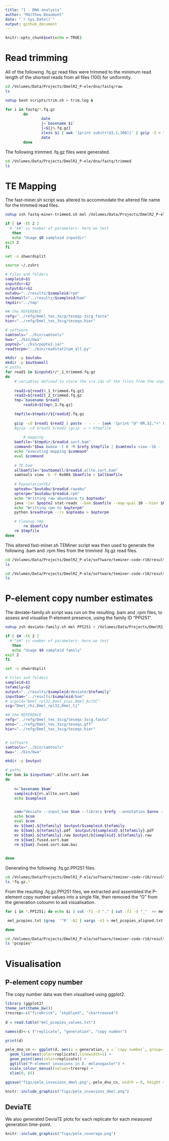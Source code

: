```yaml
---
title: "1 - DNA analysis"
author: "Matthew Beaumont"
date: "`r Sys.Date()`"
output: github_document
---
```


```bash
knitr::opts_chunk$set(echo = TRUE)
```

# Read trimming

All of the following .fq.gz read files were trimmed to the minimum read length of the shortest reads from all files (100) for uniformity.

```bash
cd /Volumes/Data/Projects/DmelR2_P-ele/dna/fastq/raw 
ls
```

```bash
nohup bash scripts/trim.sh > trim.log &
```

```bash
for i in fastq/*.fq.gz
        do 
                date
                j=`basename $i`
                j=${j%.fq.gz}
                zless $i | awk '{print substr($1,1,100)}' | gzip -9 > fastq/trimmed/${j}_trimmed.fq.gz
                date
        done
```

The following trimmed .fq.gz files were generated.

```bash
cd /Volumes/Data/Projects/DmelR2_P-ele/dna/fastq/trimmed
ls
```

# TE Mapping

The fast-miner.sh script was altered to accommodate the altered file name for the trimmed read files.

```bash
nohup zsh fastq-miner-trimmed.sh mel /Volumes/Data/Projects/DmelR2_P-ele/fastq/trimmed > /Volumes/Data/Projects/DmelR2_P-ele/logs/mel.log &
```

```bash
if [ $# -lt 2 ]
  # "$#" is number of parameters- here we test
   then
   echo "Usage $0 sampleid inputdir"
exit 2
fi

set -o shwordsplit

source ~/.zshrc

# Files and folders
sampleid=$1
inputdir=$2
outputdir=$2
outabu="../results/$sampleid/rpm"
outbamall="../results/$sampleid/bam"
tmpdir="../tmp"

## the REFERENCE 
refg="../refg/Dmel_tes_3scg/teseqs-3scg.fasta"
hier="../refg/Dmel_tes_3scg/teseqs.hier"

# software
samtools="../bin/samtools"
bwa="../bin/bwa"
popte2="../bin/popte2.jar"
readtorpm="../bin/readstat2rpm_all.py"

mkdir -p $outabu
mkdir -p $outbamall
# paths
for read1 in $inputdir/*_1_trimmed.fq.gz
do
	# variables defined to store the sra ids of the files from the input directory
        
	read2=${read1%_1_trimmed.fq.gz}
	read2=${read2}_2_trimmed.fq.gz
	tmp=`basename $read1`
        readid=${tmp%_1.fq.gz}

	tmpfile=$tmpdir/${readid}.fq.gz
	
	gzip -cd $read1 $read2 | paste - - - - |awk '{print "@" NR,$2,"+" NR,$4}'|tr " " "\n" |gzip -c > $tmpfile
	#gzip -cd $read1 $read2 |gzip -c > $tmpfile
 
        # mapping
	bamfile="$tmpdir/$readid.sort.bam"
	command="$bwa bwasw -t 8 -M $refg $tmpfile | $samtools view -Sb - | $samtools sort -T $sraid.nnnn.bam -O bam -m 4G > $bamfile"
	echo "executing mapping $command"
	eval $command
 
	# TE bam
	allbamfile="$outbamall/$readid.allte.sort.bam"
	samtools view -b -F 0x004 $bamfile > $allbamfile
	
	# PopoolationTE2
	opteabu="$outabu/$readid.rawabu"
	opterpm="$outabu/$readid.rpm"
	echo "Writting raw abundance to $opteabu"
	java -jar $popte2 stat-reads --bam $bamfile --map-qual 10 --hier $hier --output $opteabu
	echo "Writting rpm to $opterpm"
	python $readtorpm --rs $opteabu > $opterpm 

	# Cleanup tmp
        rm $bamfile
	rm $tmpfile
done 
```

This altered fast-miner.sh TEMiner script was then used to generate the following .bam and .rpm files from the trimmed .fq.gz read files.

```bash
cd /Volumes/Data/Projects/DmelR2_P-ele/software/teminer-code-r10/results/mel/bam
ls

cd /Volumes/Data/Projects/DmelR2_P-ele/software/teminer-code-r10/results/mel/rpm
ls 
```

# P-element copy number estimates

The deviate-family.sh script was run on the resulting .bam and .rpm files, to assess and visualise P-element presence, using the family ID "PPI251".

```bash
nohup zsh deviate-family.sh mel PPI251 > /Volumes/Data/Projects/DmelR2_P-ele/logs/deviate_mel &
```

```bash

if [ $# -lt 2 ]
  # "$#" is number of parameters- here we test
   then
   echo "Usage $0 sampleid family"
exit 2
fi

set -o shwordsplit

# Files and folders
sampleid=$1
tefamily=$2
output="../results/$sampleid/deviate/$tefamily"
inputbam="../results/$sampleid/bam"
# scgold="Dmel_rpl32,Dmel_piwi,Dmel_Act5C"
scg="Dmel_rhi,Dmel_rpl32,Dmel_tj"

## the REFERENCE 
refg="../refg/Dmel_tes_3scg/teseqs-3scg.fasta"
anno="../refg/Dmel_tes_3scg/teseqs.gff"
hier="../refg/Dmel_tes_3scg/teseqs.hier"


# software
samtools="../bin/samtools"
bwa="../bin/bwa"

mkdir -p $output

# paths
for bam in $inputbam/*.allte.sort.bam
do
	
	n=`basename $bam` 
	sampleid=${n%.allte.sort.bam}
	echo $sampleid


	com="deviate --input_bam $bam --library $refg --annotation $anno --single_copy_genes $scg --families $tefamily --minID 1"
	echo $com
	eval $com
	mv ${bam}.${tefamily} $output/$sampleid.$tefamily
	mv ${bam}.${tefamily}.pdf  $output/${sampleid}.${tefamily}.pdf
	mv ${bam}.${tefamily}.raw $output/${sampleid}.${tefamily}.raw
	rm ${bam}.fused.sort.bam
	rm ${bam}.fused.sort.bam.bai

	
done 
```

Generating the following .fq.gz.PPI251 files.

```bash
cd /Volumes/Data/Projects/DmelR2_P-ele/software/teminer-code-r10/results/mel/deviate/PPI251
ls *fq.gz.*
```

From the resulting .fq.gz.PPI251 files, we extracted and assembled the P-element copy number values into a single file, then removed the "G" from the generation coloumn to aid visualisation.

```bash

for i in *.PPI251; do echo $i | cut -f1 -d "." | cut -f2 -d "_"  >> mel_pcopies.txt; grep "or " $i | cut -f5 -d " "  | cut -b 1-8 >> mel_pcopies.txt; done

 mel_pcopies.txt |grep  '^R' -A2 | xargs -n3 > mel_pcopies_aligned.txt

done
```

```bash
cd /Volumes/Data/Projects/DmelR2_P-ele/software/teminer-code-r10/results/mel/deviate/PPI251
ls *pcopies*
```

# Visualisation

## P-element copy number

The copy number data was then visualised using ggplot2.

```r
library (ggplot2)
theme_set(theme_bw())
tresrep<-c("firebrick", "skyblue3", "chartreuse4")
  
d = read.table("mel_pcopies_values.txt")

names(d)<-c ("replicate", "generation", "copy number")

print(d)

pele_dna_cn <- ggplot(d, aes(x = generation, y = `copy number`, group= replicate, linetype = replicate)) + 
  geom_line(aes(color=replicate),linewidth=1) +
  geom_point(aes(color=replicate)) +
  ggtitle("P-element invasions in D. melanogaster") +
  scale_colour_manual(values=tresrep) +
  xlim(0, 65)

ggsave("figs/pele_invasions_dmel.png", pele_dna_cn, width = 8, height = 5, dpi = 600)

knitr::include_graphics("figs/pele_invasions_dmel.png")

```

## DeviaTE

We also generated DeviaTE plots for each replicate for each measured generation time-point.

```R
knitr::include_graphics("figs/pele_coverage.png")

```
